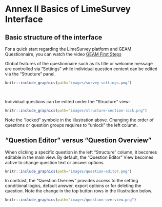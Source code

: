 # Annex II Basics of LimeSurvey Interface {-}

## Basic structure of the interface {-}

For a quick start regarding the LimeSurvey platform and GEAM Questionnaire, you can watch the video [GEAM First Steps](https://vimeo.com/422763740)

Global features of the questionnaire such as its title or welcome message are controlled via “Settings” while individual question content can be edited via the “Structure” panel. 

```r
knitr::include_graphics(path="images/survey-settings.png")
```

<p>&nbsp;</p>

Individual questions can be edited under the "Structure" view: 

```r
knitr::include_graphics(path="images/structure-section-lock.png")
```


Note the "locked" symbole in the illustration above. Changing the order of questions or question groups requires to "unlock" the left column. 

## "Question Editor" versus "Question Overview" {-}

When clicking a specific question in the left "Structure" column, it becomes editable in the main view. By default, the "Question Editor" View becomes active to change question text or answer options. 

```r
knitr::include_graphics(path="images/question-editor.png")
```

In contrast, the "Question Overiew" provides access to the setting conditional logics, default answer, export options or for deleting the question. Note the change in the top button rows in the Illustration below. 

```r
knitr::include_graphics(path="images/question-overview.png")
```
